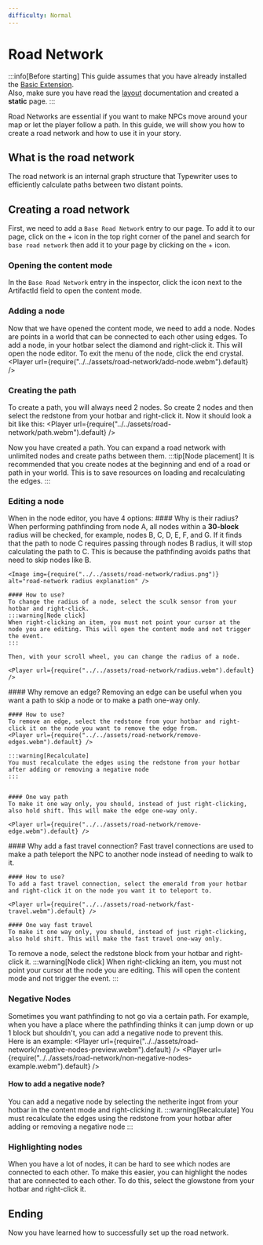 ```yaml
---
difficulty: Normal
---
```



# Road Network
:::info[Before starting]
This guide assumes that you have already installed the [Basic Extension](../../02-getting-started/01-installation.mdx#basic-extension).\
Also, make sure you have read the [layout](../../02-getting-started/02-layout.mdx) documentation and created a **static** page.
:::

Road Networks are essential if you want to make NPCs move around your map or let the player follow a path. In this guide, we will show you how to create a road network and how to use it in your story.

## What is the road network
The road network is an internal graph structure that Typewriter uses to efficiently calculate paths between two distant points.

## Creating a road network
First, we need to add a `Base Road Network` entry to our page. To add it to our page, click on the + icon in the top right corner of the panel and search for `base road network` then add it to your page by clicking on the + icon.

<EntrySearch entryName='base_road_network' />

### Opening the content mode 
In the `Base Road Network` entry in the inspector, click the <ActionButton button='capture'/> icon next to the ArtifactId field to open the content mode.

### Adding a node
Now that we have opened the content mode, we need to add a node. Nodes are points in a world that can be connected to each other using edges. To add a node, in your hotbar select the diamond and right-click it. This will open the node editor. To exit the menu of the node, click the end crystal.
<Player url={require("../../assets/road-network/add-node.webm").default} />

### Creating the path
To create a path, you will always need 2 nodes. So create 2 nodes and then select the redstone from your hotbar and right-click it. Now it should look a bit like this:
<Player url={require("../../assets/road-network/path.webm").default} />

Now you have created a path. You can expand a road network with unlimited nodes and create paths between them.
:::tip[Node placement]
It is recommended that you create nodes at the beginning and end of a road or path in your world. This is to save resources on loading and recalculating the edges.
:::

### Editing a node
When in the node editor, you have 4 options:
<Tabs groupId="node-editor" queryString>
  <TabItem value="change-radius" label="Change Radius" default>
    #### Why is their radius?
    When performing pathfinding from node A, all nodes within a **30-block** radius will be checked, for example, nodes B, C, D, E, F, and G. If it finds that the path to node C requires passing through nodes B radius, it will stop calculating the path to C. This is because the pathfinding avoids paths that need to skip nodes like B.
    
    <Image img={require("../../assets/road-network/radius.png")} alt="road-network radius explanation" />

    #### How to use? 
    To change the radius of a node, select the sculk sensor from your hotbar and right-click.
    :::warning[Node click]
    When right-clicking an item, you must not point your cursor at the node you are editing. This will open the content mode and not trigger the event.
    :::

    Then, with your scroll wheel, you can change the radius of a node.

    <Player url={require("../../assets/road-network/radius.webm").default} />
  </TabItem>
  <TabItem value="remove-edge" label="Remove Edge">
    #### Why remove an edge?
    Removing an edge can be useful when you want a path to skip a node or to make a path one-way only.

    #### How to use?
    To remove an edge, select the redstone from your hotbar and right-click it on the node you want to remove the edge from.
    <Player url={require("../../assets/road-network/remove-edges.webm").default} />

    :::warning[Recalculate]
    You must recalculate the edges using the redstone from your hotbar after adding or removing a negative node
    :::


    #### One way path
    To make it one way only, you should, instead of just right-clicking, also hold shift. This will make the edge one-way only.

    <Player url={require("../../assets/road-network/remove-edge.webm").default} />
  </TabItem>
  <TabItem value="fast-travel" label="Add Fast Travel Connection">
    #### Why add a fast travel connection?
    Fast travel connections are used to make a path teleport the NPC to another node instead of needing to walk to it.

    #### How to use?
    To add a fast travel connection, select the emerald from your hotbar and right-click it on the node you want it to teleport to.

    <Player url={require("../../assets/road-network/fast-travel.webm").default} />

    #### One way fast travel
    To make it one way only, you should, instead of just right-clicking, also hold shift. This will make the fast travel one-way only.
  </TabItem>
  <TabItem value="remove-node" label="Remove Node">
    To remove a node, select the redstone block from your hotbar and right-click it.
    :::warning[Node click]
    When right-clicking an item, you must not point your cursor at the node you are editing. This will open the content mode and not trigger the event.
    :::
  </TabItem>
</Tabs>

### Negative Nodes
Sometimes you want pathfinding to not go via a certain path. For example, when you have a place where the pathfinding thinks it can jump down or up 1 block but shouldn't, you can add a negative node to prevent this.\
Here is an example:
<Tabs groupId="negative-nodes" queryString>
  <TabItem value="with" label="With Negative Node" default>
    <Player url={require("../../assets/road-network/negative-nodes-preview.webm").default} />
  </TabItem>
  <TabItem value="without" label="Without Negative Node">
     <Player url={require("../../assets/road-network/non-negative-nodes-example.webm").default} />
  </TabItem>
</Tabs>

#### How to add a negative node?
You can add a negative node by selecting the netherite ingot from your hotbar in the content mode and right-clicking it.
:::warning[Recalculate]
You must recalculate the edges using the redstone from your hotbar after adding or removing a negative node
:::

### Highlighting nodes
When you have a lot of nodes, it can be hard to see which nodes are connected to each other. To make this easier, you can highlight the nodes that are connected to each other. To do this, select the glowstone from your hotbar and right-click it.

## Ending
Now you have learned how to successfully set up the road network.
